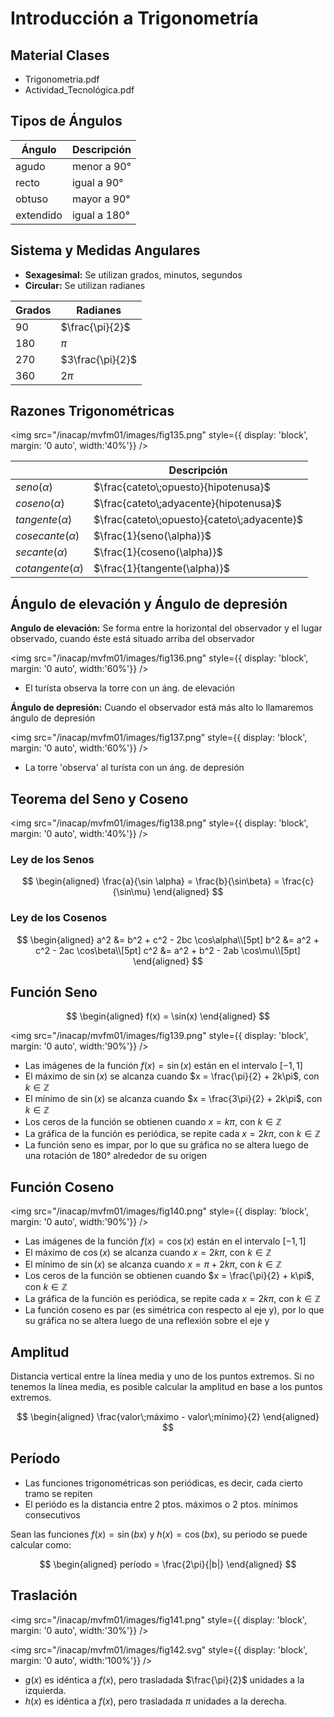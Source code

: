 
# Introducción a Trigonometría

## Material Clases
- <ExternalLink href='/inacap/mvfm01/docs/Trigonometria.pdf'>Trigonometria.pdf</ExternalLink>
- <ExternalLink href='/inacap/mvfm01/docs/Angulos_y_razones_trigonometricas.pdf'>Actividad_Tecnológica.pdf</ExternalLink>

## Tipos de Ángulos

|Ángulo|Descripción|
|---|---|
|agudo|menor a 90°|
|recto|igual a 90°|
|obtuso|mayor a 90°|
|extendido|igual a 180°|

## Sistema y Medidas Angulares

- **Sexagesimal:** Se utilizan grados, minutos, segundos
- **Circular:** Se utilizan radianes

|Grados|Radianes|
|---|---|
|90|$\frac{\pi}{2}$|
|180|$\pi$|
|270|$3\frac{\pi}{2}$|
|360|$2\pi$|

## Razones Trigonométricas

<img
	src="/inacap/mvfm01/images/fig135.png"
	style={{ display: 'block', margin: '0 auto', width:'40%'}}
/>
<br/>

||Descripción|
|---|---|
|$seno(\alpha)$|$\frac{cateto\;opuesto}{hipotenusa}$|
|$coseno(\alpha)$|$\frac{cateto\;adyacente}{hipotenusa}$|
|$tangente(\alpha)$|$\frac{cateto\;opuesto}{cateto\;adyacente}$|
|$cosecante(\alpha)$|$\frac{1}{seno(\alpha)}$|
|$secante(\alpha)$|$\frac{1}{coseno(\alpha)}$|
|$cotangente(\alpha)$|$\frac{1}{tangente(\alpha)}$|

## Ángulo de elevación y Ángulo de depresión

**Angulo de elevación:** Se forma entre la horizontal del observador y el lugar observado, cuando éste está situado arriba del observador

<img
	src="/inacap/mvfm01/images/fig136.png"
	style={{ display: 'block', margin: '0 auto', width:'60%'}}
/>
<br/>
- El turísta observa la torre con un áng. de elevación

**Ángulo de depresión:** Cuando el observador está más alto lo llamaremos ángulo de depresión

<img
	src="/inacap/mvfm01/images/fig137.png"
	style={{ display: 'block', margin: '0 auto', width:'60%'}}
/>
<br/>
- La torre 'observa' al turísta con un áng. de depresión

## Teorema del Seno y Coseno

<img
	src="/inacap/mvfm01/images/fig138.png"
	style={{ display: 'block', margin: '0 auto', width:'40%'}}
/>
<br/>

### Ley de los Senos

$$
\begin{aligned}
    \frac{a}{\sin \alpha} = \frac{b}{\sin\beta} = \frac{c}{\sin\mu}
\end{aligned}
$$

### Ley de los Cosenos

$$
\begin{aligned}
    a^2 &= b^2 + c^2 - 2bc \cos\alpha\\[5pt]
    b^2 &= a^2 + c^2 - 2ac \cos\beta\\[5pt]
    c^2 &= a^2 + b^2 - 2ab \cos\mu\\[5pt]
\end{aligned}
$$

## Función Seno

$$
\begin{aligned}
    f(x) = \sin(x)
\end{aligned}
$$

<img
	src="/inacap/mvfm01/images/fig139.png"
	style={{ display: 'block', margin: '0 auto', width:'90%'}}
/>
<br/>

- Las imágenes de la función $f(x) = \sin(x)$ están en el intervalo $[-1,1]$
- El máximo de $\sin(x)$ se alcanza cuando $x = \frac{\pi}{2} + 2k\pi$, con $k \in \mathbb{Z}$
- El mínimo de $\sin(x)$ se alcanza cuando $x = \frac{3\pi}{2} + 2k\pi$, con $k \in \mathbb{Z}$
- Los ceros de la función se obtienen cuando $x = k\pi$, con $k \in \mathbb{Z}$
- La gráfica de la función es periódica, se repite cada $x = 2k\pi$, con $k \in \mathbb{Z}$
- La función seno es impar, por lo que su gráfica no se altera luego de una rotación de  180° alrededor de su origen

## Función Coseno

<img
	src="/inacap/mvfm01/images/fig140.png"
	style={{ display: 'block', margin: '0 auto', width:'90%'}}
/>
<br/>

- Las imágenes de la función $f(x) = \cos(x)$ están en el intervalo $[-1,1]$
- El máximo de $\cos(x)$ se alcanza cuando $x = 2k\pi$, con $k \in \mathbb{Z}$
- El mínimo de $\sin(x)$ se alcanza cuando $x = \pi + 2k\pi$, con $k \in \mathbb{Z}$
- Los ceros de la función se obtienen cuando $x = \frac{\pi}{2} + k\pi$, con $k \in \mathbb{Z}$
- La gráfica de la función es periódica, se repite cada $x = 2k\pi$, con $k \in \mathbb{Z}$
- La función coseno es par (es simétrica con respecto al eje y), por lo que su gráfica no se altera luego de una reflexión sobre el eje y

## Amplitud
Distancia vertical entre la línea media y uno de los puntos extremos. Si no tenemos la línea media, es posible calcular la amplitud en base a los puntos extremos.

$$
\begin{aligned}
    \frac{valor\;máximo - valor\;mínimo}{2}
\end{aligned}
$$

## Período
- Las funciones trigonométricas son periódicas, es decir, cada cierto tramo se repiten
- El periódo es la distancia entre 2 ptos. máximos o 2 ptos. mínimos consecutivos

Sean las funciones $f(x) = \sin(bx)$ y $h(x) = \cos(bx)$, su periodo se puede calcular como:

$$
\begin{aligned}
    período = \frac{2\pi}{|b|}
\end{aligned}
$$

## Traslación

<img
	src="/inacap/mvfm01/images/fig141.png"
	style={{ display: 'block', margin: '0 auto', width:'30%'}}
/>
<br/>

<img
	src="/inacap/mvfm01/images/fig142.svg"
	style={{ display: 'block', margin: '0 auto', width:'100%'}}
/>
<br/>

- $g(x)$ es idéntica a $f(x)$, pero trasladada $\frac{\pi}{2}$ unidades a la izquierda.
- $h(x)$ es idéntica a $f(x)$, pero trasladada $\pi$ unidades a la derecha.
